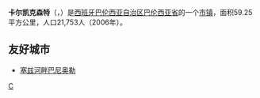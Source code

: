 {{Infobox settlement
| name                    = 卡尔卡亨特
| native_name             = Carcaixent
| settlement_type         = 市镇
| image_skyline           = 
| imagesize               = 
| image_alt               = 
| image_caption           = 
| image_flag              = 
| flag_size               = 
| flag_alt                = 
| image_shield            = 
| shield_size             = 
| shield_alt              = 
| nickname                = 
| motto                   = 
| pushpin_map             = Spain
| pushpin_label_position  = 
| pushpin_map_alt         = 
| pushpin_map_caption     = 在西班牙的位置
| latd = 39|latm = 7|lats = 20|latNS = N
| longd= 0|longm = 26|longs= 56|longEW= W
| coordinates_type        = region:ES_type:city
| coordinates_display     = inline,title
| coordinates_footnotes   = 
| subdivision_type        = 国家
| subdivision_name        = 西班牙
| subdivision_type1       = [[西班牙行政区划|自治区]]
| subdivision_name1       = [[巴伦西亚自治区|巴伦西亚自治区]]
| subdivision_type2       = [[省_(西班牙)|省]]
| subdivision_name2       = [[巴伦西亚省|巴伦西亚省]]
| established_title       = 
| established_date        = 
| leader_party            = 
| leader_title            = 
| leader_name             = 
| area_footnotes          = 
| area_total_km2          = 59
| elevation_footnotes     = 
| elevation_m             = 
| population_footnotes    = 
| population_total        = 19508
| population_as_of        = 2001
| population_density_km2  = auto
| population_demonym      = 
| population_note         = 
| timezone1               = [[欧洲中部时间|CET]]
| utc_offset1             = +1
| timezone1_DST           = [[欧洲中部夏令时间|CEST]]
| utc_offset1_DST         = +2
| postal_code_type        = 邮编
| postal_code             = 
| area_code_type          = 
| area_code               = 
| website                 = 
| footnotes               = 
}}

'''卡尔凯克森特'''（{{lang-es|Carcagente}}，{{lang-va|Carcaixent}}）是[[西班牙|西班牙]][[巴伦西亚自治区|巴伦西亚自治区]][[巴伦西亚省|巴伦西亚省]]的一个[[市镇_(西班牙)|市镇]]，面积59.25平方公里，人口21,753人（2006年）。

==友好城市==
* {{FRA}} [[塞兹河畔巴尼奥勒|塞兹河畔巴尼奥勒]]

{{Spain-geo-stub}}

[[Category:巴伦西亚省市镇|C]]